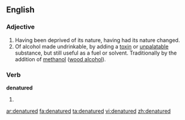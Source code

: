 ==English==

===Adjective===
{{en-adj|-}}

#Having been deprived of its nature, having had its nature changed.
#Of alcohol made undrinkable, by adding a [[toxin]] or [[unpalatable]] substance, but still useful as a fuel or solvent.  Traditionally by the addition of [[methanol]] ([[wood alcohol]]).
{{wikipedia|denatured alcohol}}

===Verb===
'''denatured'''

#{{past of|[[denature]]}}

[[ar:denatured]]
[[fa:denatured]]
[[ta:denatured]]
[[vi:denatured]]
[[zh:denatured]]